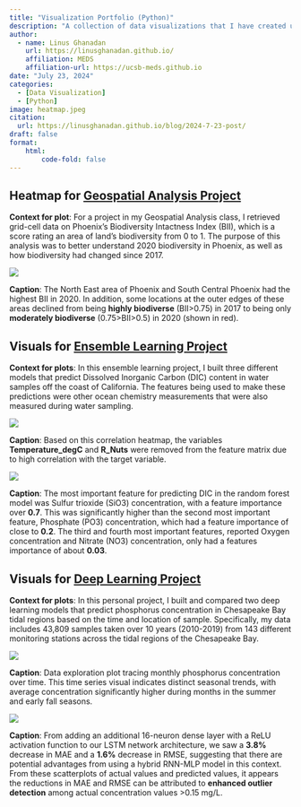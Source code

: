 ```yaml
---
title: "Visualization Portfolio (Python)"
description: "A collection of data visualizations that I have created using the Python programming language."
author: 
  - name: Linus Ghanadan
    url: https://linusghanadan.github.io/
    affiliation: MEDS
    affiliation-url: https://ucsb-meds.github.io
date: "July 23, 2024"
categories:
  - [Data Visualization]
  - [Python]
image: heatmap.jpeg
citation:
  url: https://linusghanadan.github.io/blog/2024-7-23-post/
draft: false
format:
    html:
        code-fold: false
---
```


## Heatmap for [Geospatial Analysis Project](https://linusghanadan.github.io/blog/2023-12-13-post/phoenix_biodiversity.html)

**Context for plot**: For a project in my Geospatial Analysis class, I retrieved grid-cell data on Phoenix's Biodiversity Intactness Index (BII), which is a score rating an area of land's biodiversity from 0 to 1. The purpose of this analysis was to better understand 2020 biodiversity in Phoenix, as well as how biodiversity had changed since 2017.

![](phoenix_biodiversity.jpeg)

**Caption**: The North East area of Phoenix and South Central Phoenix had the highest BII in 2020. In addition, some locations at the outer edges of these areas declined from being **highly biodiverse** (BII>0.75) in 2017 to being only **moderately biodiverse** (0.75>BII>0.5) in 2020 (shown in red).

## Visuals for [Ensemble Learning Project](https://linusghanadan.github.io/blog/2024-4-3-post/dic-ml-models.html)

**Context for plots**: In this ensemble learning project, I built three different models that predict Dissolved Inorganic Carbon (DIC) content in water samples off the coast of California. The features being used to make these predictions were other ocean chemistry measurements that were also measured during water sampling.

![](heatmap.jpeg)

**Caption**: Based on this correlation heatmap, the variables **Temperature_degC** and **R_Nuts** were removed from the feature matrix due to high correlation with the target variable.

![](screenshot-4.jpeg)

**Caption**: The most important feature for predicting DIC in the random forest model was Sulfur trioxide (SiO3) concentration, with a feature importance over **0.7**. This was significantly higher than the second most important feature, Phosphate (PO3) concentration, which had a feature importance of close to **0.2**. The third and fourth most important features, reported Oxygen concentration and Nitrate (NO3) concentration, only had a features importance of about **0.03**.

## Visuals for [Deep Learning Project](https://linusghanadan.github.io/blog/2024-7-16-post/ml_chesapeakebay.html)

**Context for plots**: In this personal project, I built and compared two deep learning models that predict phosphorus concentration in Chesapeake Bay tidal regions based on the time and location of sample. Specifically, my data includes 43,809 samples taken over 10 years (2010-2019) from 143 different monitoring stations across the tidal regions of the Chesapeake Bay.

![](time-series.jpeg)

**Caption**: Data exploration plot tracing monthly phosphorus concentration over time. This time series visual indicates distinct seasonal trends, with average concentration significantly higher during months in the summer and early fall seasons.

![](deep-learning.jpeg)

**Caption**: From adding an additional 16-neuron dense layer with a ReLU activation function to our LSTM network architecture, we saw a **3.8%** decrease in MAE and a **1.6%** decrease in RMSE, suggesting that there are potential advantages from using a hybrid RNN-MLP model in this context. From these scatterplots of actual values and predicted values, it appears the reductions in MAE and RMSE can be attributed to **enhanced outlier detection** among actual concentration values >0.15 mg/L.